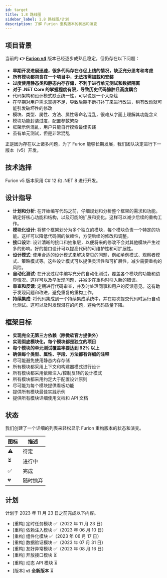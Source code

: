 ```yaml
---
id: target
title: 1.8 路线图
sidebar_label: 1.8 路线图/计划
description: 了解 Furion 重构版本的状态和演变
---
```



## 项目背景

当前的 **👉 [Furion v4](https://gitee.com/dotnetchina/Furion/tree/v4/)** 版本已经逐步成熟且稳定，但仍存在以下问题：

- **早期开发进展迅速，很多代码存在仓促上线的情况，缺乏充分思考和考虑**
- **所有模块都包含在一个项目中，无法按需加载和安装**
- **过度使用静态类和静态内存存储，不利于进行单元测试和数据隔离**
- **对于 .NET Core 的掌握程度有限，导致历史代码臃肿且高度耦合**
- 代码架构和设计模式缺乏统一性，可以说是一个大杂烩
- 在早期对用户需求掌握不足，导致后期不断打补丁来进行改进，稍有改动就可能引发破坏性的修改
- 模块、类型、属性、方法、属性等命名混乱，很难从字面上理解其功能含义
- 模块功能封装过度，配置参数繁杂
- 框架示例混乱，用户只能自行摸索最佳实践
- 虽有单元测试，但是非常混乱

正是因为存在以上诸多问题，为了 Furion 能够长期发展，我们团队决定进行下一版本（v5）开发。

## 技术选择

Furion v5 版本采用 C# 12 和 .NET 8 进行开发。

## 设计指导

- **计划和分析**: 在开始编写代码之前，仔细规划和分析整个框架的需求和功能。确定好核心功能和结构，以及可能的扩展和变化。这样可以减少后续的重构工作。
- **模块化设计**: 将整个框架划分为多个独立的模块，每个模块负责一个特定的功能。这样可以降低代码间的依赖性，方便后续的修改和调整。
- **接口设计**: 设计清晰的接口和抽象层，以便将来的修改不会对其他模块产生过多的影响。好的接口设计可以提高代码的可维护性和可扩展性。
- **设计模式**: 使用合适的设计模式来解决常见的问题，例如单例模式、观察者模式、策略模式等。这些设计模式可以提供灵活性和可扩展性，减少需要重构的风险。
- **自动化测试**: 在开发过程中编写充分的自动化测试，覆盖各个模块的功能和边界情况。这样可以及早发现问题，并减少在重构时引入新的错误。
- **审查和反馈**: 定期进行代码审查，并及时处理同事和用户的反馈意见。这有助于发现问题和改进，避免重复的重构工作。
- **持续集成**: 将代码集成到一个持续集成系统中，并在每次提交代码时运行自动化测试。这可以及时发现潜在的问题，避免代码质量下降。

## 框架目标

- **实现完全无第三方依赖（除微软官方提供外）**
- **实现彻底模块化，每个模块都是独立的项目**
- **每个模块的单元测试覆盖率要达到 92% 以上**
- **确保每个类型、属性、字段、方法都有详细的注释**
- 尽可能避免使用静态内存存储
- 所有模块都采用上下文和构建器模式进行设计
- 所有模块都采用依赖注入/控制反转的设计模式
- 所有模块都采用约定大于配置设计原则
- 尽可能为每个模块提供看板功能
- 提供所有模块最佳实践示例
- 提供所有模块详细使用文档和 API 文档

## 状态

我们创建了一个详细的列表来轻松显示 Furion 重构版本的状态和演变。

| 图标 | 描述     |
| ---- | -------- |
| ⚠️   | 待定     |
| ⏳   | 进行中   |
| ✅   | 完成     |
| 💔   | 随时抛弃 |

## 计划

计划于 2023 年 11 月 23 日之前完成以下内容。

- [重构] 定时任务模块 ✅（2022 年 11 月 23 日）
- [重构] 依赖注入模块 ✅（2023 年 06 月 10 日）
- [重构] 组件化模块 ✅（2023 年 06 月 17 日）
- [重构] 数据验证模块 ✅（2023 年 07 月 31 日）
- [重构] 友好异常模块 ✅（2023 年 08 月 16 日）
- [重构] 开放接口模块 ⏳
- [重构] 动态 API 模块 ⏳
- [版本] **`v5` 全新版本** ⏳
